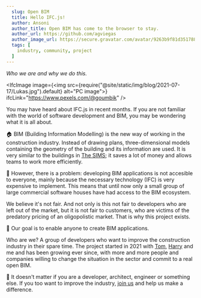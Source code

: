 ```yaml
---
  slug: Open BIM
  title: Hello IFC.js!
  author: Ansoni
  author_title: Open BIM has come to the browser to stay.
  author_url: https://github.com/agviegas
  author_image_url: https://secure.gravatar.com/avatar/9263b9f81d351788e46bc64000c03cb6
  tags: [
    industry, community, project
  ]
---
```


_Who we are and why we do this._

<!--truncate-->


<IfcImage image={<img src={require("@site/static/img/blog/2021-07-17/Lukas.jpg").default} alt="PC image"></img>} ifcLink="https://www.pexels.com/@goumbik" />

You may have heard about IFC.js in recent months. If you are not familiar with the world of software development and BIM, you may be wondering what it is all about.

🏠 BIM (Building Information Modelling) is the new way of working in the construction industry. Instead of drawing plans, three-dimensional models containing the geometry of the building and its information are used. It is very similar to the buildings in [The SIMS](https://www.ea.com/games/the-sims); it saves a lot of money and allows teams to work more efficiently.

💸 However, there is a problem: developing BIM applications is not accesible to everyone, mainly because the necessary technology (IFC) is very expensive to implement. This means that until now only a small group of large commercial software houses have had access to the BIM ecosystem.

We believe it's not fair. And not only is this not fair to developers who are left out of the market, but it is not fair to customers, who are victims of the predatory pricing of an oligopolistic market. That is why this project exists.

<IfcCard>🤝 Our goal is to enable anyone to create BIM applications.</IfcCard>

Who are we? A group of developers who want to improve the construction industry in their spare time. The project started in 2021 with [Tom](https://github.com/tomvandig), [Harry](https://github.com/harrycollin) and me and has been growing ever since, with more and more people and companies willing to change the situation in the sector and commit to a real open BIM.

🚀 It doesn't matter if you are a developer, architect, engineer or something else. If you too want to improve the industry, [join us](https://discord.gg/FXfyR4XrKT) and help us make a difference.
